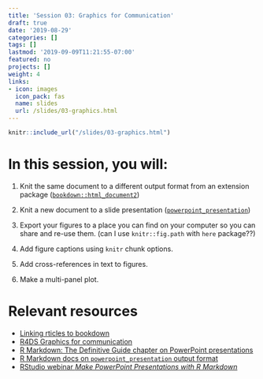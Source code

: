 ```yaml
---
title: 'Session 03: Graphics for Communication'
draft: true
date: '2019-08-29'
categories: []
tags: []
lastmod: '2019-09-09T11:21:55-07:00'
featured: no
projects: []
weight: 4
links:
- icon: images
  icon_pack: fas
  name: slides
  url: /slides/03-graphics.html
---
```


```r
knitr::include_url("/slides/03-graphics.html")
```

# In this session, you will:

1. Knit the same document to a different output format from an extension package ([`bookdown::html_document2`](https://bookdown.org/yihui/rmarkdown/bookdown-output.html#a-single-document))

1. Knit a new document to a slide presentation ([`powerpoint_presentation`](https://bookdown.org/yihui/rmarkdown/powerpoint-presentation.html))

1. Export your figures to a place you can find on your computer so you can share and re-use them. (can I use `knitr::fig.path` with `here` package??)

1. Add figure captions using `knitr` chunk options.

1. Add cross-references in text to figures.

1. Make a multi-panel plot.


# Relevant resources

+ [Linking rticles to bookdown](https://bookdown.org/yihui/rmarkdown/rticles-bookdown.html)
+ [R4DS Graphics for communication](https://r4ds.had.co.nz/graphics-for-communication.html)
+ [R Markdown: The Definitive Guide chapter on PowerPoint presentations](https://bookdown.org/yihui/rmarkdown/powerpoint-presentation.html)
+ [R Markdown docs on `powerpoint_presentation` output format](https://rmarkdown.rstudio.com/docs/reference/powerpoint_presentation.html)
+ [RStudio webinar _Make PowerPoint Presentations with R Markdown_ ](https://resources.rstudio.com/webinars/make-powerpoint-presentations-with-r-markdown-nathan-stephens)
